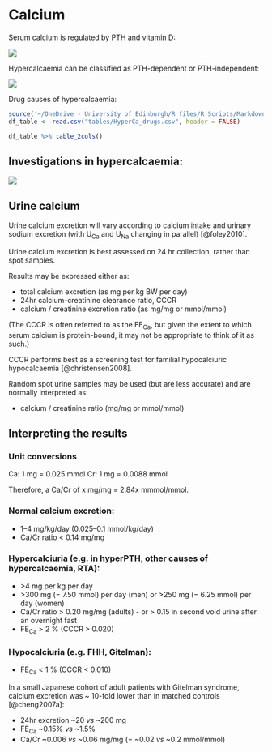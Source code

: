 # Calcium

Serum calcium is regulated by PTH and vitamin D: 

![](figures/Ca_loop.png) 

Hypercalcaemia can be classified as PTH-dependent or PTH-independent:  

![](figures/Ca_loop_annotated.png)

Drug causes of hypercalcaemia:  

```r
source('~/OneDrive - University of Edinburgh/R files/R Scripts/Markdown_tables.R')
df_table <- read.csv("tables/HyperCa_drugs.csv", header = FALSE)

df_table %>% table_2cols()

```

<!--
![](figures/HyperCa_drugs.png)
-->

## Investigations in hypercalcaemia:

![](figures/HyperCa.png)

## Urine calcium

Urine calcium excretion will vary according to calcium intake and urinary sodium excretion (with U~Ca~ and U~Na~ changing in parallel) [@foley2010].  

Urine calcium excretion is best assessed on 24 hr collection, rather than spot samples.  

Results may be expressed either as:  

- total calcium excretion (as mg per kg BW per day)  
- 24hr calcium-creatinine clearance ratio, CCCR  
- calcium / creatinine excretion ratio (as mg/mg or mmol/mmol)  

(The CCCR is often referred to as the FE~Ca~, but given the extent to which serum calcium is protein-bound, it may not be appropriate to think of it as such.)  

CCCR performs best as a screening test for familial hypocalciuric hypocalcaemia [@christensen2008].  

Random spot urine samples may be used (but are less accurate) and are normally interpreted as:  

- calcium / creatinine ratio (mg/mg or mmol/mmol)


## Interpreting the results   

### Unit conversions

Ca: 1 mg = 0.025 mmol
Cr: 1 mg = 0.0088 mmol

Therefore, a Ca/Cr of x mg/mg = 2.84x mmmol/mmol.  

### Normal calcium excretion:  

- 1--4 mg/kg/day (0.025--0.1 mmol/kg/day)
- Ca/Cr ratio < 0.14 mg/mg


### Hypercalciuria (e.g. in hyperPTH, other causes of hypercalcaemia, RTA):  

+ \>4 mg per kg per day
+ \>300 mg (= 7.50 mmol) per day (men) or >250 mg (= 6.25 mmol) per day (women)  
+ Ca/Cr ratio > 0.20 mg/mg (adults) - or > 0.15 in second void urine after an overnight fast    
+ FE~Ca~ > 2 % (CCCR > 0.020)


### Hypocalciuria (e.g. FHH, Gitelman):  

+ FE~Ca~ < 1 % (CCCR < 0.010)

In a small Japanese cohort of adult patients with Gitelman syndrome, calcium excretion was ~ 10-fold lower than in matched controls [@cheng2007a]:  

- 24hr excretion \~20 *vs* \~200 mg
- FE~Ca~ \~0.15% *vs* \~1.5%  
- Ca/Cr \~0.006 *vs* \~0.06 mg/mg (= \~0.02 *vs* \~0.2 mmol/mmol)  


